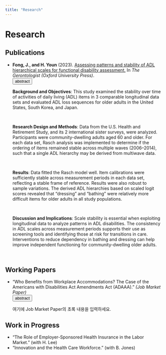 ```yaml
---
title: "Research"
---
```


# Research

## Publications

- **Fong, J., and H. Youn** (2023). [Assessing patterns and stability of ADL hierarchical scales for functional disability assessment.](https://academic.oup.com/gerontologist/article/63/4/773/6571520) In *The Gerontologist (Oxford University Press)*.
  <br>
  <button class="abstract-button">abstract</button>
  <div class="abstract-content">
    <p>**Background and Objectives**: This study examined the stability over time of activities of daily living (ADL) items in 3 comparable longitudinal data sets and evaluated ADL loss sequences for older adults in the United States, South Korea, and Japan.</p><br>
    <p>**Research Design and Methods**: Data from the U.S. Health and Retirement Study, and its 2 international sister surveys, were analyzed. Participants were community-dwelling adults aged 60 and older. For each data set, Rasch analysis was implemented to determine if the ordering of items remained stable across multiple waves (2006–2014), such that a single ADL hierarchy may be derived from multiwave data.</p><br>
    <p>**Results**: Data fitted the Rasch model well. Item calibrations were sufficiently stable across measurement periods in each data set, reflecting a stable frame of reference. Results were also robust to sample variations. The derived ADL hierarchies based on scaled logit scores revealed that “dressing” and “bathing” were relatively more difficult items for older adults in all study populations.</p><br>
    <p>**Discussion and Implications**: Scale stability is essential when exploiting longitudinal data to analyze patterns in ADL disabilities. The consistency in ADL scales across measurement periods supports their use as screening tools and identifying those at risk for transitions in care. Interventions to reduce dependency in bathing and dressing can help improve independent functioning for community-dwelling older adults.</p><br>
  </div>
 

## Working Papers

- “Who Benefits from Workplace Accommodations? The Case of the Americans with Disabilities Act Amendments Act (ADAAA).” *(Job Market Paper)*
  <br>
  <button class="abstract-button">abstract</button>
  <div class="abstract-content">
    <p>여기에 Job Market Paper의 초록 내용을 입력하세요.</p>
  </div>

## Work in Progress

- “The Role of Employer-Sponsored Health Insurance in the Labor Market.” (with H. Lee)
- “Innovation and the Health Care Workforce.” (with B. Jones)


<script>
document.addEventListener('DOMContentLoaded', function() {
  var collapsibles = document.querySelectorAll('.abstract-button');
  collapsibles.forEach(function(button) {
    button.addEventListener('click', function() {
      // Toggle 'active' class on the button
      this.classList.toggle('active');
      
      // Get the content panel
      var content = this.nextElementSibling;
      
      // Toggle display
      if (content.style.maxHeight) {
        content.style.maxHeight = null;
      } else {
        content.style.maxHeight = content.scrollHeight + "px";
      }
    });
  });
});
</script>